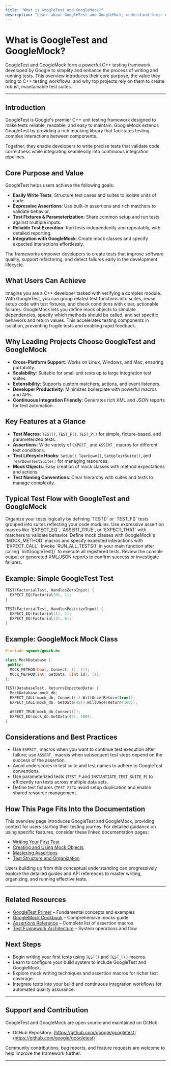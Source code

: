 ```yaml
---
title: "What is GoogleTest and GoogleMock?"
description: "Learn about GoogleTest and GoogleMock, understand their core purpose, value for C++ testing workflows, and why leading projects choose them to build robust test suites. This overview connects your goals with the core capabilities of the frameworks."
---
```


# What is GoogleTest and GoogleMock?

GoogleTest and GoogleMock form a powerful C++ testing framework developed by Google to simplify and enhance the process of writing and running tests. This overview introduces their core purpose, the value they bring to C++ testing workflows, and why top projects rely on them to create robust, maintainable test suites.

---

## Introduction

GoogleTest is Google's premier C++ unit testing framework designed to make tests reliable, readable, and easy to maintain. GoogleMock extends GoogleTest by providing a rich mocking library that facilitates testing complex interactions between components.

Together, they enable developers to write precise tests that validate code correctness while integrating seamlessly into continuous integration pipelines.

## Core Purpose and Value

GoogleTest helps users achieve the following goals:

- **Easily Write Tests**: Structure test cases and suites to isolate units of code.
- **Expressive Assertions**: Use built-in assertions and rich matchers to validate behavior.
- **Test Fixtures & Parameterization**: Share common setup and run tests against multiple inputs.
- **Reliable Test Execution**: Run tests independently and repeatably, with detailed reporting.
- **Integration with GoogleMock**: Create mock classes and specify expected interactions effortlessly.

The frameworks empower developers to create tests that improve software quality, support refactoring, and detect failures early in the development lifecycle.

## What Users Can Achieve

Imagine you are a C++ developer tasked with verifying a complex module. With GoogleTest, you can group related test functions into suites, reuse setup code with test fixtures, and check conditions with clear, actionable failures. GoogleMock lets you define mock objects to simulate dependencies, specify which methods should be called, and set specific behaviors and return values. This accelerates testing components in isolation, preventing fragile tests and enabling rapid feedback.

## Why Leading Projects Choose GoogleTest and GoogleMock

- **Cross-Platform Support**: Works on Linux, Windows, and Mac, ensuring portability.
- **Scalability**: Suitable for small unit tests up to large integration test suites.
- **Extensibility**: Supports custom matchers, actions, and event listeners.
- **Developer Productivity**: Minimizes boilerplate with powerful macros and APIs.
- **Continuous Integration Friendly**: Generates rich XML and JSON reports for test automation.

## Key Features at a Glance

- **Test Macros**: `TEST()`, `TEST_F()`, `TEST_P()` for simple, fixture-based, and parameterized tests.
- **Assertions**: Wide variety of `EXPECT_` and `ASSERT_` macros for different test conditions.
- **Test Lifecycle Hooks**: `SetUp()`, `TearDown()`, `SetUpTestSuite()`, and `TearDownTestSuite()` for managing resources.
- **Mock Objects**: Easy creation of mock classes with method expectations and actions.
- **Test Naming Conventions**: Clear hierarchy with suites and tests to manage complexity.

## Typical Test Flow with GoogleTest and GoogleMock

<Steps>
<Step title="Define Test Cases and Suites">
Organize your tests logically by defining `TEST()` or `TEST_F()` tests grouped into suites reflecting your code modules.
</Step>
<Step title="Write Assertions">
Use expressive assertion macros like `EXPECT_EQ`, `ASSERT_TRUE`, or `EXPECT_THAT` with matchers to validate behavior.
</Step>
<Step title="Create and Use Mocks">
Define mock classes with GoogleMock's `MOCK_METHOD` macros and specify expected interactions with `EXPECT_CALL`.
</Step>
<Step title="Run Tests">
Invoke `RUN_ALL_TESTS()` in your main function after calling `InitGoogleTest()` to execute all registered tests.
</Step>
<Step title="Analyze Results">
Review the console output or generated XML/JSON reports to confirm success or investigate failures.
</Step>
</Steps>

## Example: Simple GoogleTest Test

```cpp
TEST(FactorialTest, HandlesZeroInput) {
  EXPECT_EQ(Factorial(0), 1);
}

TEST(FactorialTest, HandlesPositiveInput) {
  EXPECT_EQ(Factorial(1), 1);
  EXPECT_EQ(Factorial(3), 6);
}
```

## Example: GoogleMock Mock Class

```cpp
#include <gmock/gmock.h>

class MockDatabase {
 public:
  MOCK_METHOD(bool, Connect, (), ());
  MOCK_METHOD(int, GetData, (int id), ());
};

TEST(DatabaseTest, ReturnsExpectedData) {
  MockDatabase mock_db;
  EXPECT_CALL(mock_db, Connect()).WillOnce(Return(true));
  EXPECT_CALL(mock_db, GetData(42)).WillOnce(Return(100));

  ASSERT_TRUE(mock_db.Connect());
  EXPECT_EQ(mock_db.GetData(42), 100);
}
```

## Considerations and Best Practices

- Use `EXPECT_` macros when you want to continue test execution after failure; use `ASSERT_` macros when subsequent test steps depend on the success of the assertion.
- Avoid underscores in test suite and test names to adhere to GoogleTest conventions.
- Use parameterized tests (`TEST_P` and `INSTANTIATE_TEST_SUITE_P`) to efficiently run tests across multiple data sets.
- Define test fixtures (`TEST_F`) to avoid setup duplication and enable shared resource management.

## How This Page Fits Into the Documentation

This overview page introduces GoogleTest and GoogleMock, providing context for users starting their testing journey. For detailed guidance on using specific features, consider these linked documentation pages:

- [Writing Your First Test](../guides/getting-started/basic-test-workflow)
- [Creating and Using Mock Objects](../guides/mocking-techniques/creating-mocks)
- [Mastering Assertions](../guides/core-testing-workflows/using-assertions)
- [Test Structure and Organization](../guides/getting-started/test-structure-conventions)

Users building up from this conceptual understanding can progressively explore the detailed guides and API references to master writing, organizing, and running effective tests.

---

## Related Resources

- [GoogleTest Primer](docs/primer.md) – Fundamental concepts and examples
- [GoogleMock Cookbook](guides/mocking-techniques/creating-mocks) – Comprehensive mocks guide
- [Assertions Reference](docs/reference/assertions.md) – Complete list of assertion macros
- [Test Framework Architecture](overview/architecture-concepts/system-architecture) – System operations and flow

## Next Steps

- Begin writing your first tests using `TEST()` and `TEST_F()` macros.
- Learn to configure your build system to include GoogleTest and GoogleMock.
- Explore mock writing techniques and assertion macros for richer test coverage.
- Integrate tests into your build and continuous integration workflows for automated quality assurance.

---

## Support and Contribution

GoogleTest and GoogleMock are open source and maintained on GitHub:

- GitHub Repository: [https://github.com/google/googletest](https://github.com/google/googletest)

Community contributions, bug reports, and feature requests are welcome to help improve the framework further.

---